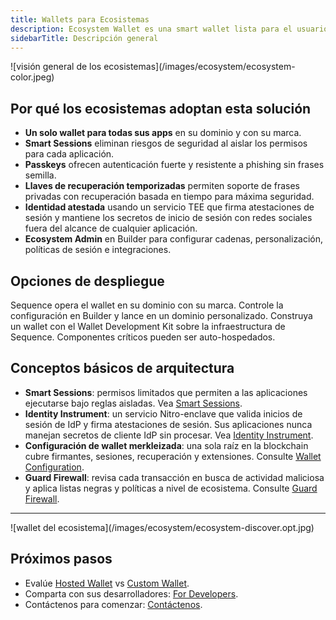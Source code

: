 ```yaml
---
title: Wallets para Ecosistemas
description: Ecosystem Wallet es una smart wallet lista para el usuario final que funciona en su dominio y sirve para todas sus aplicaciones. Combina passkeys, inicio de sesión con redes sociales, claves de recuperación temporizadas y permisos aislados para ofrecer mayor seguridad con menos fricción.
sidebarTitle: Descripción general
---
```


<Frame>
  ![visión general de los ecosistemas](/images/ecosystem/ecosystem-color.jpeg)
</Frame>

## Por qué los ecosistemas adoptan esta solución

- **Un solo wallet para todas sus apps** en su dominio y con su marca.
- **Smart Sessions** eliminan riesgos de seguridad al aislar los permisos para cada aplicación.
- **Passkeys** ofrecen autenticación fuerte y resistente a phishing sin frases semilla.
- **Llaves de recuperación temporizadas** permiten soporte de frases privadas con recuperación basada en tiempo para máxima seguridad.
- **Identidad atestada** usando un servicio TEE que firma atestaciones de sesión y mantiene los secretos de inicio de sesión con redes sociales fuera del alcance de cualquier aplicación.
- **Ecosystem Admin** en Builder para configurar cadenas, personalización, políticas de sesión e integraciones.

## Opciones de despliegue

<CardGroup>
  <Card title="Hosted Wallet" href="/solutions/wallets/ecosystems/hosted-wallet">
    Sequence opera el wallet en su dominio con su marca. Controle la configuración en Builder y lance en un dominio personalizado.
  </Card>

  <Card title="Wallet personalizado" href="/solutions/wallets/ecosystems/custom-wallet">
    Construya un wallet con el Wallet Development Kit sobre la infraestructura de Sequence. Componentes críticos pueden ser auto-hospedados.
  </Card>
</CardGroup>

## Conceptos básicos de arquitectura

- **Smart Sessions**: permisos limitados que permiten a las aplicaciones ejecutarse bajo reglas aisladas. Vea [Smart Sessions](/solutions/wallets/ecosystems/smart-sessions).
- **Identity Instrument**: un servicio Nitro-enclave que valida inicios de sesión de IdP y firma atestaciones de sesión. Sus aplicaciones nunca manejan secretos de cliente IdP sin procesar. Vea [Identity Instrument](/solutions/wallets/ecosystems/identity-instrument).
- **Configuración de wallet merkleizada**: una sola raíz en la blockchain cubre firmantes, sesiones, recuperación y extensiones. Consulte [Wallet Configuration](/solutions/wallets/ecosystems/wallet-config).
- **Guard Firewall**: revisa cada transacción en busca de actividad maliciosa y aplica listas negras y políticas a nivel de ecosistema. Consulte [Guard Firewall](/solutions/wallets/ecosystems/guard-firewall).

---

<Frame>
  ![wallet del ecosistema](/images/ecosystem/ecosystem-discover.opt.jpg)
</Frame>

## Próximos pasos

- Evalúe [Hosted Wallet](/solutions/wallets/ecosystems/hosted-wallet) vs [Custom Wallet](/solutions/wallets/ecosystems/custom-wallet).
- Comparta con sus desarrolladores: [For Developers](/solutions/wallets/developers/overview).
- Contáctenos para comenzar: [Contáctenos](https://sequence.xyz/contact).